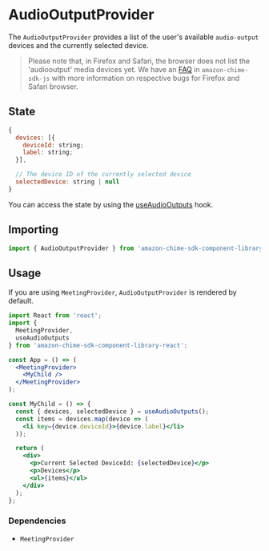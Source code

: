 <Meta title="SDK Providers/AudioOutputProvider" />

# AudioOutputProvider

The `AudioOutputProvider` provides a list of the user's available `audio-output` devices and the currently selected device.
> Please note that, in Firefox and Safari, the browser does not list the 'audiooutput' media devices yet. We have an [FAQ](https://aws.github.io/amazon-chime-sdk-js/modules/faqs.html#i-am-unable-to-select-an-audio-output-device-in-some-browsers-is-this-a-known-issue) in
`amazon-chime-sdk-js` with more information on respective bugs for Firefox and Safari browser.

## State

```javascript
{
  devices: [{
    deviceId: string;
    label: string;
  }],

  // The device ID of the currently selected device
  selectedDevice: string | null
}

```

You can access the state by using the [useAudioOutputs](/docs/sdk-hooks-useaudiooutputs--page) hook.

## Importing

```javascript
import { AudioOutputProvider } from 'amazon-chime-sdk-component-library-react';
```

## Usage

If you are using `MeetingProvider`, `AudioOutputProvider` is rendered by default.

```jsx
import React from 'react';
import {
  MeetingProvider,
  useAudioOutputs
} from 'amazon-chime-sdk-component-library-react';

const App = () => (
  <MeetingProvider>
    <MyChild />
  </MeetingProvider>
);

const MyChild = () => {
  const { devices, selectedDevice } = useAudioOutputs();
  const items = devices.map(device => (
    <li key={device.deviceId}>{device.label}</li>
  ));

  return (
    <div>
      <p>Current Selected DeviceId: {selectedDevice}</p>
      <p>Devices</p>
      <ul>{items}</ul>
    </div>
  );
};
```

### Dependencies

- `MeetingProvider`
